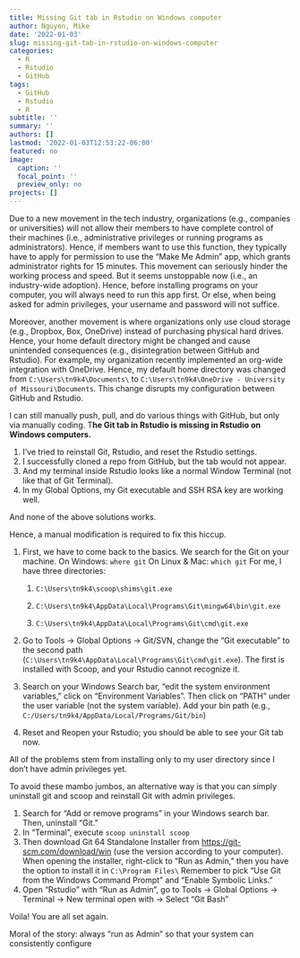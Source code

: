 ```yaml
---
title: Missing Git tab in Rstudio on Windows computer
author: Nguyen, Mike
date: '2022-01-03'
slug: missing-git-tab-in-rstudio-on-windows-computer
categories:
  - R
  - Rstudio
  - GitHub
tags:
  - GitHub
  - Rstudio
  - R
subtitle: ''
summary: ''
authors: []
lastmod: '2022-01-03T12:53:22-06:00'
featured: no
image:
  caption: ''
  focal_point: ''
  preview_only: no
projects: []
---
```


Due to a new movement in the tech industry, organizations (e.g., companies or universities) will not allow their members to have complete control of their machines (i.e., administrative privileges or running programs as administrators). Hence, if members want to use this function, they typically have to apply for permission to use the "Make Me Admin" app, which grants administrator rights for 15 minutes. This movement can seriously hinder the working process and speed. But it seems unstoppable now (i.e., an industry-wide adoption). Hence, before installing programs on your computer, you will always need to run this app first. Or else, when being asked for admin privileges, your username and password will not suffice.

Moreover, another movement is where organizations only use cloud storage (e.g., Dropbox, Box, OneDrive) instead of purchasing physical hard drives. Hence, your home default directory might be changed and cause unintended consequences (e.g., disintegration between GitHub and Rstudio). For example, my organization recently implemented an org-wide integration with OneDrive. Hence, my default home directory was changed from `C:\Users\tn9k4\Documents\` to `C:\Users\tn9k4\OneDrive - University of Missouri\Documents`. This change disrupts my configuration between GitHub and Rstudio.

I can still manually push, pull, and do various things with GitHub, but only via manually coding. T**he Git tab in Rstudio is missing in Rstudio on Windows computers.**

1.  I've tried to reinstall Git, Rstudio, and reset the Rstudio settings.
2.  I successfully cloned a repo from GitHub, but the tab would not appear.
3.  And my terminal inside Rstudio looks like a normal Window Terminal (not like that of Git Terminal).
4.  In my Global Options, my Git executable and SSH RSA key are working well.

And none of the above solutions works.

Hence, a manual modification is required to fix this hiccup.

1.  First, we have to come back to the basics. We search for the Git on your machine. On Windows: `where git` On Linux & Mac: `which git` For me, I have three directories:

    1.  `C:\Users\tn9k4\scoop\shims\git.exe`

    2.  `C:\Users\tn9k4\AppData\Local\Programs\Git\mingw64\bin\git.exe`

    3.  `C:\Users\tn9k4\AppData\Local\Programs\Git\cmd\git.exe`

2.  Go to Tools -> Global Options -> Git/SVN, change the "Git executable" to the second path (`C:\Users\tn9k4\AppData\Local\Programs\Git\cmd\git.exe`). The first is installed with Scoop, and your Rstudio cannot recognize it.

3.  Search on your Windows Search bar, "edit the system environment variables," click on "Environment Variables". Then click on "PATH" under the user variable (not the system variable). Add your bin path (e.g., `C:/Users/tn9k4/AppData/Local/Programs/Git/bin`)

4.  Reset and Reopen your Rstudio; you should be able to see your Git tab now.

All of the problems stem from installing only to my user directory since I don't have admin privileges yet.

To avoid these mambo jumbos, an alternative way is that you can simply uninstall git and scoop and reinstall Git with admin privileges.

1.  Search for "Add or remove programs" in your Windows search bar. Then, uninstall "Git."
2.  In "Terminal", execute `scoop uninstall scoop`
3.  Then download Git 64 Standalone Installer from <https://git-scm.com/download/win> (use the version according to your computer). When opening the installer, right-click to "Run as Admin," then you have the option to install it in `C:\Program Files\` Remember to pick "Use Git from the Windows Command Prompt" and "Enable Symbolic Links."
4.  Open "Rstudio" with "Run as Admin", go to Tools -> Global Options -> Terminal -> New terminal open with -> Select "Git Bash"

Voila! You are all set again.

Moral of the story: always "run as Admin" so that your system can consistently configure
